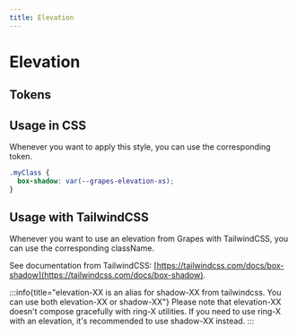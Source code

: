 ```yaml
---
title: Elevation
---
```



# Elevation

## Tokens

<ElevationTokens />

## Usage in CSS

Whenever you want to apply this style, you can use the corresponding token.

```css
.myClass {
  box-shadow: var(--grapes-elevation-xs);
}
```

## Usage with TailwindCSS

Whenever you want to use an elevation from Grapes with TailwindCSS, you can use the corresponding className.

<ElevationTailwind />

See documentation from TailwindCSS: [https://tailwindcss.com/docs/box-shadow](https://tailwindcss.com/docs/box-shadow).

:::info{title="elevation-XX is an alias for shadow-XX from tailwindcss. You can use both elevation-XX or shadow-XX"}
Please note that elevation-XX doesn't compose gracefully with ring-X
utilities. If you need to use ring-X with an elevation, it's recommended to
use shadow-XX instead.
:::
